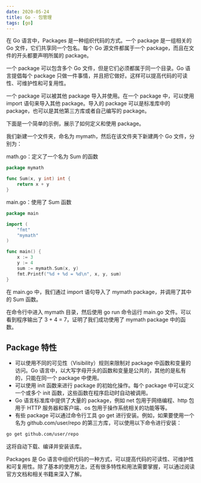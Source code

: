 ```yaml
---
date: 2020-05-24
title: Go - 包管理
tags: [go]
---
```


在 Go 语言中，Packages 是一种组织代码的方式。一个 package 是一组相关的 Go 文件，它们共享同一个包名。每个 Go 源文件都属于一个 package，而且在文件的开头都要声明所属的 package。

一个 package 可以包含多个 Go 文件，但是它们必须都属于同一个目录。Go 语言提倡每个 package 只做一件事情，并且把它做好。这样可以提高代码的可读性、可维护性和可复用性。

一个 package 可以被其他 package 导入并使用。在一个 package 中，可以使用 import 语句来导入其他 package。导入的 package 可以是标准库中的 package，也可以是其他第三方库或者自己编写的 package。

下面是一个简单的示例，展示了如何定义和使用 package。

我们新建一个文件夹，命名为 mymath，然后在该文件夹下新建两个 Go 文件，分别为：

math.go：定义了一个名为 Sum 的函数

```go
package mymath

func Sum(x, y int) int {
    return x + y
}
```

main.go：使用了 Sum 函数

```go
package main

import (
    "fmt"
    "mymath"
)

func main() {
    x := 3
    y := 4
    sum := mymath.Sum(x, y)
    fmt.Printf("%d + %d = %d\n", x, y, sum)
}
```

在 main.go 中，我们通过 import 语句导入了 mymath package，并调用了其中的 Sum 函数。

在命令行中进入 mymath 目录，然后使用 go run 命令运行 main.go 文件。可以看到程序输出了 3 + 4 = 7，证明了我们成功使用了 mymath package 中的函数。

## Package 特性

- 可以使用不同的可见性（Visibility）规则来限制对 package 中函数和变量的访问。Go 语言中，以大写字母开头的函数和变量是公共的，其他的是私有的，只能在同一个 package 中使用。
- 可以使用 init 函数来进行 package 的初始化操作。每个 package 中可以定义一个或多个 init 函数，这些函数在程序启动时自动被调用。
- Go 语言标准库中提供了大量的 package，例如 net 包用于网络编程、http 包用于 HTTP 服务器和客户端、os 包用于操作系统相关的功能等等。
- 有些 package 可以通过命令行工具 go get 进行安装。例如，如果要使用一个名为 github.com/user/repo 的第三方库，可以使用以下命令进行安装：

```bash
go get github.com/user/repo
```

这将自动下载、编译并安装该库。

Packages 是 Go 语言中组织代码的一种方式，可以提高代码的可读性、可维护性和可复用性。除了基本的使用方法，还有很多特性和用法需要掌握，可以通过阅读官方文档和相关书籍来深入了解。
